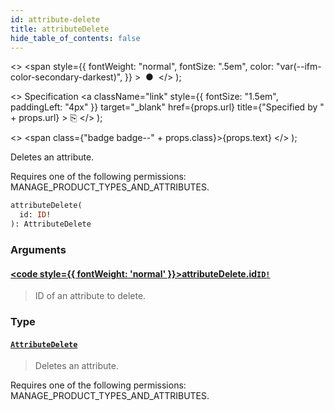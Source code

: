 ```yaml
---
id: attribute-delete
title: attributeDelete
hide_table_of_contents: false
---
```


  <>
    <span
      style={{
        fontWeight: "normal",
        fontSize: ".5em",
        color: "var(--ifm-color-secondary-darkest)",
      }}
    >
      &nbsp;●&nbsp;
    </span>
  </>
);

  <>
    Specification
    <a
      className="link"
      style={{ fontSize: "1.5em", paddingLeft: "4px" }}
      target="\_blank"
      href={props.url}
      title={"Specified by " + props.url}
    >
      ⎘
    </a>
  </>
);

  <>
    <span class={"badge badge--" + props.class}>{props.text}</span>
  </>
);

Deletes an attribute.

Requires one of the following permissions: MANAGE_PRODUCT_TYPES_AND_ATTRIBUTES.

```graphql
attributeDelete(
  id: ID!
): AttributeDelete
```

### Arguments

#### [<code style={{ fontWeight: 'normal' }}>attributeDelete.<b>id</b></code>](#)<Bullet />[`ID!`](../../api-reference/scalars/id) <Badge class="secondary" text="non-null"/> <Badge class="secondary" text="scalar"/>

> ID of an attribute to delete.

### Type

#### [`AttributeDelete`](../../api-reference/objects/attribute-delete) <Badge class="secondary" text="object"/>

> Deletes an attribute.

Requires one of the following permissions: MANAGE_PRODUCT_TYPES_AND_ATTRIBUTES.

>
